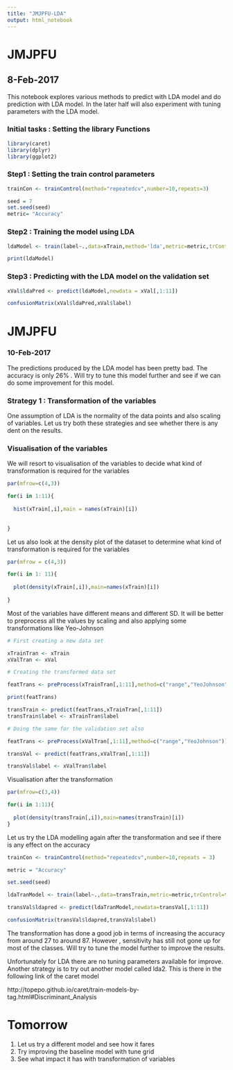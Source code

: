 ```yaml
---
title: "JMJPFU-LDA"
output: html_notebook
---
```


# JMJPFU
## 8-Feb-2017

This notebook explores various methods to predict with LDA model and do prediction with LDA model. In the later half will also experiment with tuning parameters with the LDA model.

### Initial tasks : Setting the library Functions

```r
library(caret)
library(dplyr)
library(ggplot2)
```


### Step1 : Setting the train control parameters

```r
trainCon <- trainControl(method="repeatedcv",number=10,repeats=3)

seed = 7
set.seed(seed)
metric= "Accuracy"
```

### Step2 : Training the model using LDA

```r

ldaModel <- train(label~.,data=xTrain,method='lda',metric=metric,trControl=trainCon)

print(ldaModel)

```

### Step3 : Predicting with the LDA model on the validation set

```r

xVal$ldaPred <- predict(ldaModel,newdata = xVal[,1:11])

confusionMatrix(xVal$ldaPred,xVal$label)

```
# JMJPFU
### 10-Feb-2017

The predictions produced by the LDA model has been pretty  bad. The accuracy is only 26% . Will try to tune this model further and see if we can do some improvement for this model.

### Strategy 1 : Transformation of the variables

One assumption of LDA is the normality of the data points and also scaling of variables. Let us try both these strategies and see whether there is any dent on the results. 


### Visualisation of the variables 

We will resort to visualisation of the variables to decide what kind of transformation is required for the variables

```r
par(mfrow=c(4,3))

for(i in 1:11){
  
  hist(xTrain[,i],main = names(xTrain)[i])
  
  
}
```

Let us also look at the density plot of the dataset to determine what kind of transformation is required for the variables

```r
par(mfrow = c(4,3))

for(i in 1: 11){
  
  plot(density(xTrain[,i]),main=names(xTrain)[i])
  
}
```
Most of the variables have different means and different SD. It will be better to preprocess all the values by scaling and also applying some transformations like Yeo-Johnson

```r
# First creating a new data set

xTrainTran <- xTrain
xValTran <- xVal

# Creating the transformed data set

featTrans <- preProcess(xTrainTran[,1:11],method=c("range","YeoJohnson"))

print(featTrans)

transTrain <- predict(featTrans,xTrainTran[,1:11])
transTrain$label <- xTrainTran$label

# Doing the same for the validation set also

featTrans <- preProcess(xValTran[,1:11],method=c("range","YeoJohnson"))

transVal <- predict(featTrans,xValTran[,1:11])

transVal$label <- xValTran$label


```

Visualisation after the transformation

```r
par(mfrow=c(3,4))

for(i in 1:11){
  
  plot(density(transTrain[,i]),main=names(transTrain)[i])
}
```

Let us try the LDA modelling again after the transformation and see if there is any effect on the accuracy

```r
trainCon <- trainControl(method="repeatedcv",number=10,repeats = 3)

metric = "Accuracy"

set.seed(seed)

ldaTranModel <- train(label~.,data=transTrain,metric=metric,trControl=trainCon)

transVal$ldapred <- predict(ldaTranModel,newdata=transVal[,1:11])

confusionMatrix(transVal$ldapred,transVal$label)
```
The transformation has done a good job in terms of increasing the accuracy from around 27 to around 87. However , sensitivity has still not gone up for most of the classes. Will try to tune the model further to improve the results.

Unfortunately for LDA there are no tuning parameters available for improve. Another strategy is to try out another model called lda2. This is there in the following link of the caret model

http://topepo.github.io/caret/train-models-by-tag.html#Discriminant_Analysis


# Tomorrow

1. Let us try a different model and see how it fares
2. Try improving the baseline model with tune grid
3. See what impact it has with transformation of variables


